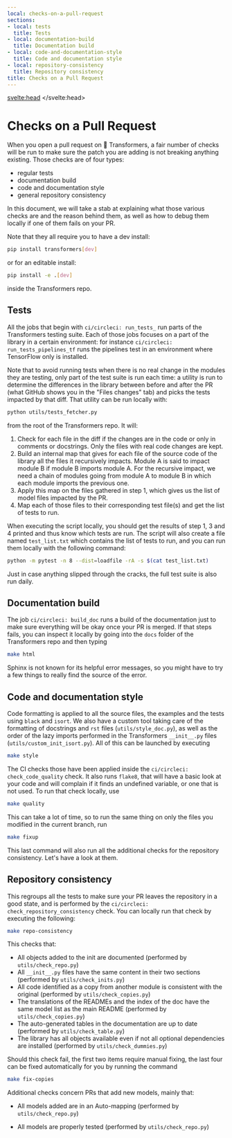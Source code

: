```yaml
---
local: checks-on-a-pull-request
sections:
- local: tests
  title: Tests
- local: documentation-build
  title: Documentation build
- local: code-and-documentation-style
  title: Code and documentation style
- local: repository-consistency
  title: Repository consistency
title: Checks on a Pull Request
---
```

<script lang="ts">
</script>
<svelte:head>
  <meta name="hf:doc:metadata" content={JSON.stringify(metadata)} >
</svelte:head>
<!---
Copyright 2020 The HuggingFace Team. All rights reserved.

Licensed under the Apache License, Version 2.0 (the "License");
you may not use this file except in compliance with the License.
You may obtain a copy of the License at

    http://www.apache.org/licenses/LICENSE-2.0

Unless required by applicable law or agreed to in writing, software
distributed under the License is distributed on an "AS IS" BASIS,
WITHOUT WARRANTIES OR CONDITIONS OF ANY KIND, either express or implied.
See the License for the specific language governing permissions and
limitations under the License.
-->

<h1 id="checks-on-a-pull-request">Checks on a Pull Request</h1>

When you open a pull request on 🤗 Transformers, a fair number of checks will be run to make sure the patch you are adding is not breaking anything existing. Those checks are of four types:
- regular tests
- documentation build
- code and documentation style
- general repository consistency

In this document, we will take a stab at explaining what those various checks are and the reason behind them, as well as how to debug them locally if one of them fails on your PR.

Note that they all require you to have a dev install:

```bash
pip install transformers[dev]
```

or for an editable install:

```bash
pip install -e .[dev]
```

inside the Transformers repo.

<h2 id="tests">Tests</h2>

All the jobs that begin with `ci/circleci: run_tests_` run parts of the Transformers testing suite. Each of those jobs focuses on a part of the library in a certain environment: for instance `ci/circleci: run_tests_pipelines_tf` runs the pipelines test in an environment where TensorFlow only is installed.

Note that to avoid running tests when there is no real change in the modules they are testing, only part of the test suite is run each time: a utility is run to determine the differences in the library between before and after the PR (what GitHub shows you in the "Files changes" tab) and picks the tests impacted by that diff. That utility can be run locally with:

```bash
python utils/tests_fetcher.py
```

from the root of the Transformers repo. It will:

1. Check for each file in the diff if the changes are in the code or only in comments or docstrings. Only the files with real code changes are kept.
2. Build an internal map that gives for each file of the source code of the library all the files it recursively impacts. Module A is said to impact module B if module B imports module A. For the recursive impact, we need a chain of modules going from module A to module B in which each module imports the previous one.
3. Apply this map on the files gathered in step 1, which  gives us the list of model files impacted by the PR.
4. Map each of those files to their corresponding test file(s) and get the list of tests to run.

When executing the script locally, you should get the results of step 1, 3 and 4 printed and thus know which tests are run. The script will also create a file named `test_list.txt` which contains the list of tests to run, and you can run them locally with the following command:

```bash
python -m pytest -n 8 --dist=loadfile -rA -s $(cat test_list.txt)
```

Just in case anything slipped through the cracks, the full test suite is also run daily.

<h2 id="documentation-build">Documentation build</h2>

The job `ci/circleci: build_doc` runs a build of the documentation just to make sure everything will be okay once your PR is merged. If that steps fails, you can inspect it locally by going into the `docs` folder of the Transformers repo and then typing

```bash
make html
```

Sphinx is not known for its helpful error messages, so you might have to try a few things to really find the source of the error.

<h2 id="code-and-documentation-style">Code and documentation style</h2>

Code formatting is applied to all the source files, the examples and the tests using `black` and `isort`. We also have a custom tool taking care of the formatting of docstrings and `rst` files (`utils/style_doc.py`), as well as the order of the lazy imports performed in the Transformers `__init__.py` files (`utils/custom_init_isort.py`). All of this can be launched by executing

```bash
make style
```

The CI checks those have been applied inside the `ci/circleci: check_code_quality` check. It also runs `flake8`, that will have a basic look at your code and will complain if it finds an undefined variable, or one that is not used. To run that check locally, use

```bash
make quality
```

This can take a lot of time, so to run the same thing on only the files you modified in the current branch, run

```bash
make fixup
```

This last command will also run all the additional checks for the repository consistency. Let's have a look at them.

<h2 id="repository-consistency">Repository consistency</h2>

This regroups all the tests to make sure your PR leaves the repository in a good state, and is performed by the `ci/circleci: check_repository_consistency` check. You can locally run that check by executing the following:

```bash
make repo-consistency
```

This checks that:

- All objects added to the init are documented (performed by `utils/check_repo.py`)
- All `__init__.py` files have the same content in their two sections (performed by `utils/check_inits.py`)
- All code identified as a copy from another module is consistent with the original (performed by `utils/check_copies.py`)
- The translations of the READMEs and the index of the doc have the same model list as the main README (performed by `utils/check_copies.py`)
- The auto-generated tables in the documentation are up to date (performed by `utils/check_table.py`)
- The library has all objects available even if not all optional dependencies are installed (performed by `utils/check_dummies.py`)

Should this check fail, the first two items require manual fixing, the last four can be fixed automatically for you by running the command

```bash
make fix-copies
```

Additional checks concern PRs that add new models, mainly that:

- All models added are in an Auto-mapping (performed by `utils/check_repo.py`)
<!-- TODO Sylvain, add a check that makes sure the common tests are implemented.-->
- All models are properly tested (performed by `utils/check_repo.py`)

<!-- TODO Sylvain, add the following
- All models are added to the main README, inside the master doc
- All checkpoints used actually exist on the Hub

-->
